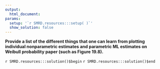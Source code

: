 ```yaml
---
output:
  html_document:
params:
  setup: '`r SMRD.resources:::setup( )`'
  show_solution: false
---
```


__Provide a list of the different things that one can learn from plotting individual nonparametric estimates and parametric ML estimates on Weibull probability paper (such as Figure 19.8).__

`r SMRD.resources:::solution()$begin`
`r SMRD.resources:::solution()$end`
